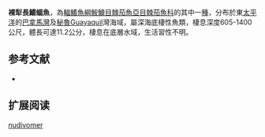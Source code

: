 {{Speciesbox
| name = 裸犁長鰭蝠魚
| image = 
| image_width = 240px
| image_caption = 
| status = NE
| status_system = IUCN3.1
| genus = Dibranchus
| species = nudivomer
| authority = [[Garman|Garman]], 1899
| synonyms = *''Dibranchichthys nudivomer ,Garman, 1899 ''
}}

'''裸犁長鰭蝠魚'''，為[[輻鰭魚綱|輻鰭魚綱]][[鮟鱇目|鮟鱇目]][[棘茄魚亞目|棘茄魚亞目]][[棘茄魚科|棘茄魚科]]的其中一[[種|種]]，分布於東[[太平洋|太平洋]]的[[巴拿馬灣|巴拿馬灣]]及[[秘魯|秘魯]]Guayaquil灣海域，屬深海底棲性魚類，棲息深度605-1400公尺，體長可達11.2公分，棲息在底層水域，生活習性不明。

==参考文献==
*{{FishBase_species|genus=Dibranchus|species=nudivomer|year=2014|month=2}}

== 扩展阅读 ==
{{refbegin}}
{{wikispecies-inline|Dibranchus nudivomer |裸犁長鰭蝠魚}}
{{refend}}
{{Taxonbar}}

[[Category:長鰭蝠魚屬|nudivomer]]


{{魚類小作品}}